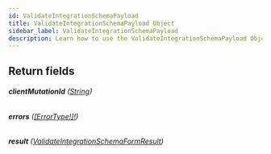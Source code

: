 ```yaml
---
id: ValidateIntegrationSchemaPayload
title: ValidateIntegrationSchemaPayload Object
sidebar_label: ValidateIntegrationSchemaPayload
description: Learn how to use the ValidateIntegrationSchemaPayload Object for Prismatic's API.
---
```


## Return fields

###### <b>clientMutationId</b> ([String](api/schema/scalar/String.mdx))

###### <b>errors</b> ([[ErrorType!]!](api/schema/object/ErrorType.mdx))

###### <b>result</b> ([ValidateIntegrationSchemaFormResult](api/schema/object/ValidateIntegrationSchemaFormResult.mdx))
